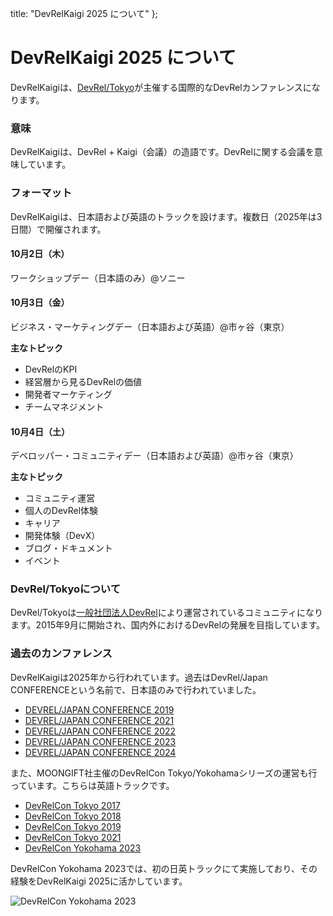   title: "DevRelKaigi 2025 について"
};

# DevRelKaigi 2025 について

DevRelKaigiは、[DevRel/Tokyo](https://devrel.tokyo/)が主催する国際的なDevRelカンファレンスになります。

### 意味

DevRelKaigiは、DevRel + Kaigi（会議）の造語です。DevRelに関する会議を意味しています。

### フォーマット

DevRelKaigiは、日本語および英語のトラックを設けます。複数日（2025年は3日間）で開催されます。

#### 10月2日（木）

ワークショップデー（日本語のみ）@ソニー

#### 10月3日（金）

ビジネス・マーケティングデー（日本語および英語）@市ヶ谷（東京）

**主なトピック**

- DevRelのKPI
- 経営層から見るDevRelの価値
- 開発者マーケティング
- チームマネジメント

#### 10月4日（土）

デベロッパー・コミュニティデー（日本語および英語）@市ヶ谷（東京）

**主なトピック**

- コミュニティ運営
- 個人のDevRel体験
- キャリア
- 開発体験（DevX）
- ブログ・ドキュメント
- イベント

### DevRel/Tokyoについて

DevRel/Tokyoは[一般社団法人DevRel](https://devrel.tokyo/about/association/)により運営されているコミュニティになります。2015年9月に開始され、国内外におけるDevRelの発展を目指しています。

### 過去のカンファレンス

DevRelKaigiは2025年から行われています。過去はDevRel/Japan CONFERENCEという名前で、日本語のみで行われていました。

- [DEVREL/JAPAN CONFERENCE 2019](https://devrel.tokyo/japan-2019/)
- [DEVREL/JAPAN CONFERENCE 2021](https://devrel.tokyo/japan-2021/)
- [DEVREL/JAPAN CONFERENCE 2022](https://devrel.tokyo/japan-2022/)
- [DEVREL/JAPAN CONFERENCE 2023](https://devrel.tokyo/japan-2023/)
- [DEVREL/JAPAN CONFERENCE 2024](https://devrel.tokyo/japan-2024/)

また、MOONGIFT社主催のDevRelCon Tokyo/Yokohamaシリーズの運営も行っています。こちらは英語トラックです。

- [DevRelCon Tokyo 2017](https://developerrelations.com/devrelcon/devrelcon-tokyo-2017/)
- [DevRelCon Tokyo 2018](https://developerrelations.com/devrelcon/devrelcon-tokyo-2018/)
- [DevRelCon Tokyo 2019](https://developerrelations.com/devrelcon/devrelcon-tokyo-2019/)
- [DevRelCon Tokyo 2021](https://developerrelations.com/devrelcon/devrelcon-tokyo-2021/)
- [DevRelCon Yokohama 2023](https://developerrelations.com/devrelcon/devrelcon-yokohama-2023/)

DevRelCon Yokohama 2023では、初の日英トラックにて実施しており、その経験をDevRelKaigi 2025に活かしています。

![DevRelCon Yokohama 2023](https://parsefiles.back4app.com/M1fqUXYXuxJc4KgPCc5aM0s33fWpiHSCq3ND94fZ/754d2ed77c1b00756b297246bdae73c8_pxoh9haypfq.jpeg)
